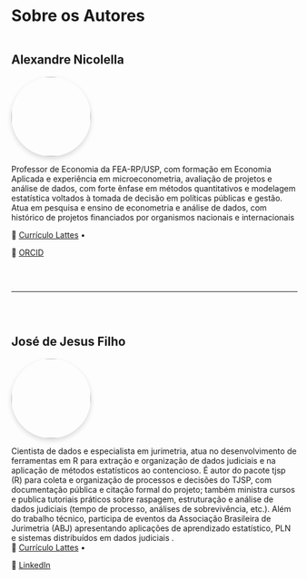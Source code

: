 # Sobre os Autores





::: {.container style="display: flex; flex-direction: column; gap: 2rem;"}

::: {.autor style="display: flex; align-items: center; gap: 1.5rem; flex-wrap: wrap;"}


::: {.bio}
## **Alexandre Nicolella**

![](figuras\alexandre.jpg){width=140px height=140px style="border-radius: 50%; object-fit: cover; box-shadow: 0 4px 8px rgba(0,0,0,0.15);"} 

Professor de Economia da FEA-RP/USP, com formação em Economia Aplicada e experiência em microeconometria, avaliação de projetos e análise de dados,  com forte ênfase em métodos quantitativos e modelagem estatística voltados à tomada de decisão em políticas públicas e gestão. Atua em pesquisa e ensino de econometria e análise de dados, com histórico de projetos financiados por organismos nacionais e internacionais 


📘 [Currículo Lattes](https://lattes.cnpq.br/1375868138002604) • 


🔗 [ORCID](https://orcid.org/0000-0002-1006-6527)
:::
:::

---

::: {.autor style="display: flex; align-items: center; gap: 1.5rem; flex-wrap: wrap;"}



::: {.bio}
## **José de Jesus Filho**

![](figuras\jjesus.jpg){width=140px height=140px style="border-radius: 50%; object-fit: cover; box-shadow: 0 4px 8px rgba(0,0,0,0.15);"} 

Cientista de dados e especialista em jurimetria, atua no desenvolvimento de ferramentas em R para extração e organização de dados judiciais e na aplicação de métodos estatísticos ao contencioso. É autor do pacote tjsp (R) para coleta e organização de processos e decisões do TJSP, com documentação pública e citação formal do projeto; também ministra cursos e publica tutoriais práticos sobre raspagem, estruturação e análise de dados judiciais (tempo de processo, análises de sobrevivência, etc.). Além do trabalho técnico, participa de eventos da Associação Brasileira de Jurimetria (ABJ) apresentando aplicações de aprendizado estatístico, PLN e sistemas distribuídos em dados judiciais
.  
📘 [Currículo Lattes](https://lattes.cnpq.br/YYYYYYYYY) • 

🔗 [LinkedIn](https://linkedin.com/in/XXXX)
:::
:::

:::
